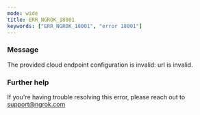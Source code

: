```yaml
---
mode: wide
title: ERR_NGROK_18001
keywords: ["ERR_NGROK_18001", "error 18001"]
---
```



### Message

The provided cloud endpoint configuration is invalid: url is invalid.

<ErrorDetails />

### Further help

If you're having trouble resolving this error, please reach out to [support@ngrok.com](mailto:support@ngrok.com?subject=Help%20with%20ERR_NGROK_18001)
